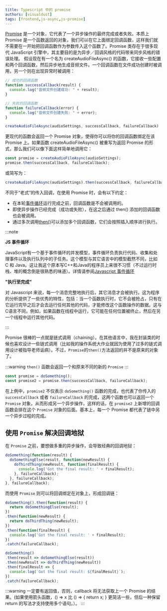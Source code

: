 ```yaml
---
title: Typescript 中的 promise
authors: [visualdust]
tags: [frontend,js-async,js-promise]
---
```



[Promise](https://developer.mozilla.org/en-US/docs/Web/JavaScript/Reference/Global_Objects/Promise) 是一个对象，它代表了一个异步操作的最终完成或者失败。本质上 Promise 是一个函数返回的对象，我们可以在它上面绑定回调函数，这样我们就不需要在一开始把回调函数作为参数传入这个函数了。Promise 类存在于很多现代 JavaScript 引擎中，其主要目的是为异步／回调风格的代码带来同步风格的错误处理。
假设现在有一个名为 createAudioFileAsync() 的函数，它接收一些配置和两个回调函数，然后异步地生成音频文件。一个回调函数在文件成功创建时被调用，另一个则在出现异常时被调用：

```typescript
// 成功的回调函数
function successCallback(result) {
  console.log("音频文件创建成功: " + result);
}

// 失败的回调函数
function failureCallback(error) {
  console.log("音频文件创建失败: " + error);
}

createAudioFileAsync(audioSettings, successCallback, failureCallback)
```

更现代的函数会返回一个 Promise 对象，使得你可以将你的回调函数绑定在该 Promise 上。如果函数 createAudioFileAsync() 被重写为返回 Promise 的形式，那么我们可以像下面这样简单地调用它：

```typescript
const promise = createAudioFileAsync(audioSettings);
promise.then(successCallback, failureCallback);
```

或简写为：

```typescript
createAudioFileAsync(audioSettings).then(successCallback, failureCallback);
```

不同于“老式”的传入回调，在使用 Promise 时，会有以下约定：

- 在本轮[事件循环](https://developer.mozilla.org/en-US/docs/Web/JavaScript/EventLoop#run-to-completion)运行完成之前，回调函数是不会被调用的。
- 即使异步操作已经完成（成功或失败），在这之后通过 then() 添加的回调函数也会被调用。
- 通过多次调用[then()](https://developer.mozilla.org/en-US/docs/Web/JavaScript/Reference/Global_Objects/Promise/then)可以添加多个回调函数，它们会按照插入顺序进行执行。

:::note

__JS 事件循环__

JavaScript有一个基于事件循环的并发模型，事件循环负责执行代码、收集和处理事件以及执行队列中的子任务。这个模型与其它语言中的模型截然不同，比如 C 和 Java。这让我这个原本写C++和Java的程序员上来很不习惯（不过运行时栈、堆的概念倒是很熟悉的味道）。详情请参阅[Javascript 事件循环](https://developer.mozilla.org/en-US/docs/Web/JavaScript/EventLoop)

__"执行至完成"__

对 Javascript 来说，每一个消息完整地执行后，其它消息才会被执行。这为程序的分析提供了一些优秀的特性，包括：当一个函数执行时，它不会被抢占，只有在它运行完毕之后才会去运行任何其他的代码，才能修改这个函数操作的数据。这与C语言不同，例如，如果函数在线程中运行，它可能在任何位置被终止，然后在另一个线程中运行其他代码。

:::

Promise 很棒的一点就是链式调用（chaining）。在其他语言中，我在封装类的时候也喜欢设计一些链式调用（比如我的操作系统大作业就因为使用了过多的链式调用设计被指导老师诟病）。不过，`Promise`的`then()`方法返回的并不是原来的对象了。

:::warning
`then()` 函数会返回一个和原来不同的新的 `Promise`
:::

```typescript
const promise = doSomething();
const promise2 = promise.then(successCallback, failureCallback);
```

在上例中，`promise2` 不仅表示 `doSomething()` 函数的完成，也代表了你传入的 `successCallback` 或者 `failureCallback` 的完成，这两个函数也可以返回一个 `Promise` 对象，从而形成另一个异步操作，这样的话，在 `promise2` 上新增的回调函数会排在这个 `Promise` 对象的后面。基本上，每一个 Promise 都代表了链中另一个异步过程的完成。

## 使用 `Promise` 解决回调地狱

在 `Promise` 之前，要想做多重的异步操作，会导致经典的回调地狱：

```typescript
doSomething(function(result) {
  doSomethingElse(result, function(newResult) {
    doThirdThing(newResult, function(finalResult) {
      console.log('Got the final result: ' + finalResult);
    }, failureCallback);
  }, failureCallback);
}, failureCallback);
```

而使用 `Promise` 则可以将回调绑定在对象上，形成回调链：

<Tabs groupId="promise-in-ts">
  <TabItem value="写法 1" default>

  ```typescript
  doSomething().then(function(result) {
    return doSomethingElse(result);
  })
  .then(function(newResult) {
    return doThirdThing(newResult);
  })
  .then(function(finalResult) {
    console.log('Got the final result: ' + finalResult);
  })
  .catch(failureCallback);
  ```
  
  </TabItem>
  <TabItem value="写法 2（使用箭头函数）">

  ```typescript
  doSomething()
  .then(result => doSomethingElse(result))
  .then(newResult => doThirdThing(newResult))
  .then(finalResult => {
    console.log(`Got the final result: ${finalResult}`);
  })
  .catch(failureCallback);
  ```

  </TabItem>
</Tabs> 

:::warning
一定要有返回值，否则，callback 将无法获取上一个 Promise 的结果。(如果使用箭头函数，() => x 比 () => { return x; } 更简洁一些，但后一种保留 return 的写法才支持使用多个语句。）。
:::

